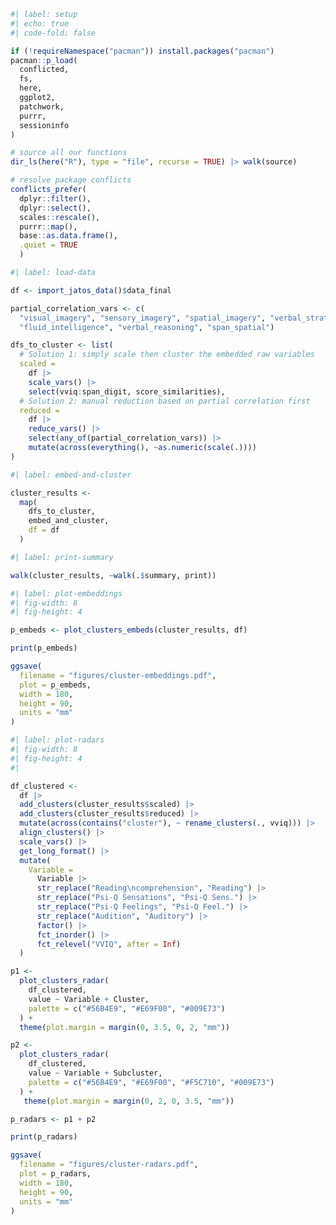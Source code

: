 ```r
#| label: setup
#| echo: true
#| code-fold: false

if (!requireNamespace("pacman")) install.packages("pacman")
pacman::p_load(
  conflicted, 
  fs, 
  here,
  ggplot2,
  patchwork,
  purrr,
  sessioninfo
)

# source all our functions
dir_ls(here("R"), type = "file", recurse = TRUE) |> walk(source)

# resolve package conflicts
conflicts_prefer(
  dplyr::filter(), 
  dplyr::select(),
  scales::rescale(), 
  purrr::map(),
  base::as.data.frame(),
  .quiet = TRUE
  )
```

```r
#| label: load-data

df <- import_jatos_data()$data_final

partial_correlation_vars <- c(
  "visual_imagery", "sensory_imagery", "spatial_imagery", "verbal_strategies",
  "fluid_intelligence", "verbal_reasoning", "span_spatial")

dfs_to_cluster <- list(
  # Solution 1: simply scale then cluster the embedded raw variables
  scaled = 
    df |> 
    scale_vars() |> 
    select(vviq:span_digit, score_similarities),
  # Solution 2: manual reduction based on partial correlation first
  reduced = 
    df |> 
    reduce_vars() |> 
    select(any_of(partial_correlation_vars)) |> 
    mutate(across(everything(), ~as.numeric(scale(.))))
)
```

```r
#| label: embed-and-cluster

cluster_results <- 
  map(
    dfs_to_cluster, 
    embed_and_cluster, 
    df = df
  )
```

```r
#| label: print-summary

walk(cluster_results, ~walk(.$summary, print))
```

```r
#| label: plot-embeddings
#| fig-width: 8
#| fig-height: 4

p_embeds <- plot_clusters_embeds(cluster_results, df)

print(p_embeds)

ggsave(
  filename = "figures/cluster-embeddings.pdf",
  plot = p_embeds,
  width = 180,
  height = 90,
  units = "mm"
)
```

```r
#| label: plot-radars
#| fig-width: 8
#| fig-height: 4
#| 

df_clustered <- 
  df |> 
  add_clusters(cluster_results$scaled) |>
  add_clusters(cluster_results$reduced) |>
  mutate(across(contains("cluster"), ~ rename_clusters(., vviq))) |> 
  align_clusters() |>
  scale_vars() |> 
  get_long_format() |> 
  mutate(
    Variable = 
      Variable |> 
      str_replace("Reading\ncomprehension", "Reading") |> 
      str_replace("Psi-Q Sensations", "Psi-Q Sens.") |> 
      str_replace("Psi-Q Feelings", "Psi-Q Feel.") |>  
      str_replace("Audition", "Auditory") |> 
      factor() |> 
      fct_inorder() |> 
      fct_relevel("VVIQ", after = Inf)
  )

p1 <-
  plot_clusters_radar(
    df_clustered,
    value ~ Variable + Cluster,
    palette = c("#56B4E9", "#E69F00", "#009E73")
  ) +
  theme(plot.margin = margin(0, 3.5, 0, 2, "mm"))

p2 <-
  plot_clusters_radar(
    df_clustered,
    value ~ Variable + Subcluster,
    palette = c("#56B4E9", "#E69F00", "#F5C710", "#009E73")
  ) +
   theme(plot.margin = margin(0, 2, 0, 3.5, "mm"))

p_radars <- p1 + p2

print(p_radars)

ggsave(
  filename = "figures/cluster-radars.pdf",
  plot = p_radars,
  width = 180,
  height = 90,
  units = "mm"
)
```


